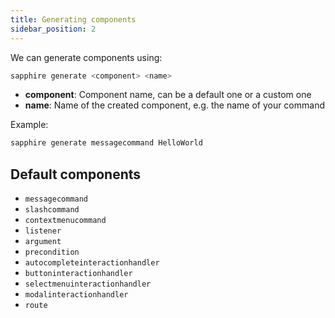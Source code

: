 ```yaml
---
title: Generating components
sidebar_position: 2
---
```


We can generate components using:

```bash
sapphire generate <component> <name>
```

- **component**: Component name, can be a default one or a custom one
- **name**: Name of the created component, e.g. the name of your command

Example:

```bash
sapphire generate messagecommand HelloWorld
```

## Default components

- `messagecommand`
- `slashcommand`
- `contextmenucommand`
- `listener`
- `argument`
- `precondition`
- `autocompleteinteractionhandler`
- `buttoninteractionhandler`
- `selectmenuinteractionhandler`
- `modalinteractionhandler`
- `route`
